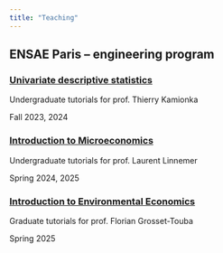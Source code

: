 ```yaml
---
title: "Teaching"
---
```


## ENSAE Paris -- engineering program

### [Univariate descriptive statistics](https://www.ensae.fr/en/courses/116)

Undergraduate tutorials for prof. Thierry Kamionka

Fall 2023, 2024


### [Introduction to Microeconomics](https://www.ensae.fr/en/courses/1)

Undergraduate tutorials for prof. Laurent Linnemer

Spring 2024, 2025

### [Introduction to Environmental Economics](https://www.ensae.fr/en/courses/5220)

Graduate tutorials for prof. Florian Grosset-Touba

Spring 2025
